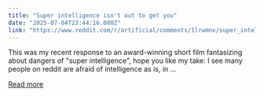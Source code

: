 ```yaml
---
title: "Super intelligence isn't out to get you"
date: "2025-07-04T23:44:16.000Z"
link: "https://www.reddit.com/r/artificial/comments/1lrwmnx/super_intelligence_isnt_out_to_get_you/"
---
```


This was my recent response to an award-winning short film fantasizing about dangers of "super intelligence", hope you like my take: 
 I see many people on reddit are afraid of intelligence as is, in ...

[Read more](https://www.reddit.com/r/artificial/comments/1lrwmnx/super_intelligence_isnt_out_to_get_you/)
